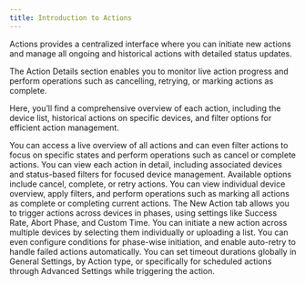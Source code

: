 ```yaml
---
title: Introduction to Actions
---
```


Actions provides a centralized interface where you can initiate new actions and manage all ongoing and historical actions with detailed status updates.

<Tabs> <Tab title="📊 Action Details" icon="file-code">
The Action Details section enables you to monitor live action progress and perform operations such as cancelling, retrying, or marking actions as complete. 

Here, you’ll find a comprehensive overview of each action, including the device list, historical actions on specific devices, and filter options for efficient action management.

<CardGroup cols={2}> 
<Card title="Live Action Overview & Management" icon="list" href="/platform-guide/actions/action-details/live-actions-list"> You can access a live overview of all actions and can even filter actions to focus on specific states and perform operations such as cancel or complete actions. </Card> 
<Card title="Action Details & Device Management" icon="clipboard-list" href="/platform-guide/actions/action-details/detail-page-of-actions"> You can view each action in detail, including associated devices and status-based filters for focused device management. Available options include cancel, complete, or retry actions. </Card> 
<Card title="Device & Historical Action Management" icon="desktop" href="/platform-guide/actions/action-details/historical-actions"> You can view individual device overview, apply filters, and perform operations such as marking all actions as complete or completing current actions. </Card> 
</CardGroup> 
</Tab> 
<Tab title="🚀 New Action">
The New Action tab allows you to trigger actions across devices in phases, using settings like Success Rate, Abort Phase, and Custom Time.

<CardGroup cols={2}> 
<Card title="Triggering New Action" icon="shield" href="/platform-guide/actions/action-details/triggering-new-action"> You can initiate a new action across multiple devices by selecting them individually or uploading a list. You can even configure conditions for phase-wise initiation, and enable auto-retry to handle failed actions automatically. </Card> 
<Card title="Action Timeout" icon="clock" href="/platform-guide/actions/action-details/device-level-timeouts"> You can set timeout durations globally in General Settings, by Action type, or specifically for scheduled actions through Advanced Settings while triggering the action. </Card> 
</CardGroup> 
</Tab> 
</Tabs>